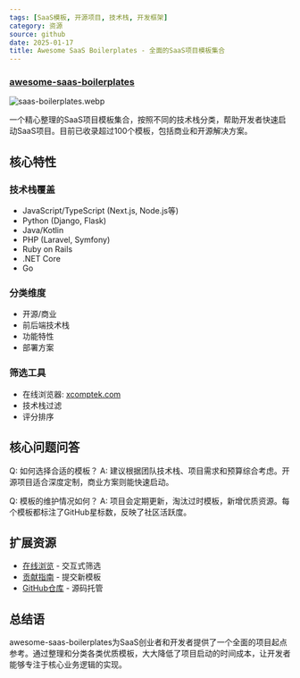```yaml
---
tags: [SaaS模板, 开源项目, 技术栈, 开发框架]
category: 资源
source: github
date: 2025-01-17
title: Awesome SaaS Boilerplates - 全面的SaaS项目模板集合
---
```


### [awesome-saas-boilerplates](https://github.com/smirnov-am/awesome-saas-boilerplates)

![saas-boilerplates.webp](https://img.mengpeng.tech/i/2025/01/17/6789e3692a78c.webp)

一个精心整理的SaaS项目模板集合，按照不同的技术栈分类，帮助开发者快速启动SaaS项目。目前已收录超过100个模板，包括商业和开源解决方案。

## 核心特性

### 技术栈覆盖
- JavaScript/TypeScript (Next.js, Node.js等)
- Python (Django, Flask)
- Java/Kotlin
- PHP (Laravel, Symfony)
- Ruby on Rails
- .NET Core
- Go

### 分类维度
- 开源/商业
- 前后端技术栈
- 功能特性
- 部署方案

### 筛选工具
- 在线浏览器: [xcomptek.com](https://xcomptek.com/awesome-saas-boilerplates/)
- 技术栈过滤
- 评分排序

## 核心问题问答

Q: 如何选择合适的模板？
A: 建议根据团队技术栈、项目需求和预算综合考虑。开源项目适合深度定制，商业方案则能快速启动。

Q: 模板的维护情况如何？
A: 项目会定期更新，淘汰过时模板，新增优质资源。每个模板都标注了GitHub星标数，反映了社区活跃度。

## 扩展资源

- [在线浏览](https://xcomptek.com/awesome-saas-boilerplates/) - 交互式筛选
- [贡献指南](https://github.com/smirnov-am/awesome-saas-boilerplates#readme) - 提交新模板
- [GitHub仓库](https://github.com/smirnov-am/awesome-saas-boilerplates) - 源码托管

## 总结语

awesome-saas-boilerplates为SaaS创业者和开发者提供了一个全面的项目起点参考。通过整理和分类各类优质模板，大大降低了项目启动的时间成本，让开发者能够专注于核心业务逻辑的实现。 
